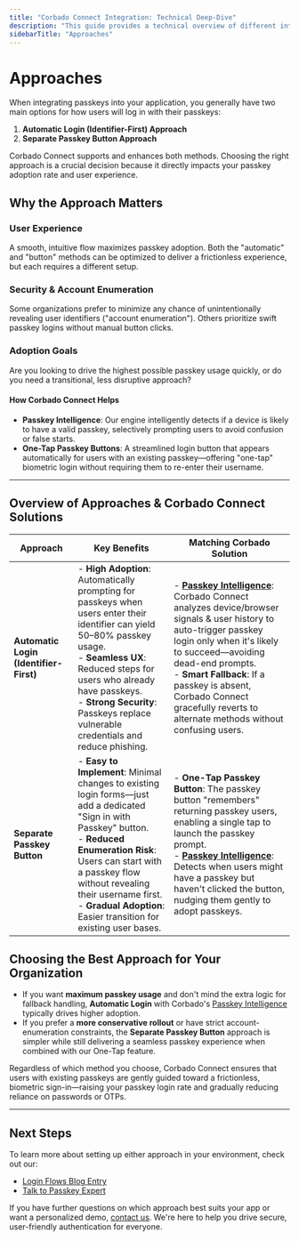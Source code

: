 ```yaml
---
title: "Corbado Connect Integration: Technical Deep-Dive"
description: "This guide provides a technical overview of different integration approaches for Corbado Connect. Choose the best fit for your application."
sidebarTitle: "Approaches"
---
```


# Approaches

When integrating passkeys into your application, you generally have two main options for how users will log in with their passkeys:

1. **Automatic Login (Identifier-First) Approach**  
2. **Separate Passkey Button Approach**

Corbado Connect supports and enhances both methods. Choosing the right approach is a crucial decision because it directly impacts your passkey adoption rate and user experience.


## Why the Approach Matters

### User Experience
A smooth, intuitive flow maximizes passkey adoption. Both the "automatic" and "button" methods can be optimized to deliver a frictionless experience, but each requires a different setup.

### Security & Account Enumeration
Some organizations prefer to minimize any chance of unintentionally revealing user identifiers ("account enumeration"). Others prioritize swift passkey logins without manual button clicks.

### Adoption Goals
Are you looking to drive the highest possible passkey usage quickly, or do you need a transitional, less disruptive approach?

#### How Corbado Connect Helps
- **Passkey Intelligence**: Our engine intelligently detects if a device is likely to have a valid passkey, selectively prompting users to avoid confusion or false starts.  
- **One-Tap Passkey Buttons**: A streamlined login button that appears automatically for users with an existing passkey—offering "one-tap" biometric login without requiring them to re-enter their username.

---

## Overview of Approaches & Corbado Connect Solutions

| **Approach**                     | **Key Benefits**                                                                                                                                                                                                                                                                                 | **Matching Corbado Solution**                                                                                                                                                                                                                                                                                                                                                                                                                                                                                           |
| -------------------------------- | ---------------------------------------------------------------------------------------------------------------------------------------------------------------------------------------------------------------------------------------------------------------------------------------------- | ------------------------------------------------------------------------------------------------------------------------------------------------------------------------------------------------------------------------------------------------------------------------------------------------------------------------------------------------------------------------------------------------------------------------------------------------------------------------------------------------------------------- |
| **Automatic Login (Identifier-First)** | - **High Adoption**: Automatically prompting for passkeys when users enter their identifier can yield 50–80% passkey usage. <br/> - **Seamless UX**: Reduced steps for users who already have passkeys. <br/> - **Strong Security**: Passkeys replace vulnerable credentials and reduce phishing.           | - **[Passkey Intelligence](/corbado-connect/features/passkey-intelligence)**: Corbado Connect analyzes device/browser signals & user history to auto-trigger passkey login only when it's likely to succeed—avoiding dead-end prompts. <br/> - **Smart Fallback**: If a passkey is absent, Corbado Connect gracefully reverts to alternate methods without confusing users. |
| **Separate Passkey Button**      | - **Easy to Implement**: Minimal changes to existing login forms—just add a dedicated "Sign in with Passkey" button. <br/> - **Reduced Enumeration Risk**: Users can start with a passkey flow without revealing their username first. <br/> - **Gradual Adoption**: Easier transition for existing user bases. | - **One-Tap Passkey Button**: The passkey button "remembers" returning passkey users, enabling a single tap to launch the passkey prompt. <br/> - **[Passkey Intelligence](/corbado-connect/features/passkey-intelligence)**: Detects when users might have a passkey but haven't clicked the button, nudging them gently to adopt passkeys.          |


## Choosing the Best Approach for Your Organization

- If you want **maximum passkey usage** and don't mind the extra logic for fallback handling, **Automatic Login** with Corbado's [Passkey Intelligence](/corbado-connect/features/passkey-intelligence) typically drives higher adoption.
- If you prefer a **more conservative rollout** or have strict account-enumeration constraints, the **Separate Passkey Button** approach is simpler while still delivering a seamless passkey experience when combined with our One-Tap feature.

Regardless of which method you choose, Corbado Connect ensures that users with existing passkeys are gently guided toward a frictionless, biometric sign-in—raising your passkey login rate and gradually reducing reliance on passwords or OTPs.

---

## Next Steps

To learn more about setting up either approach in your environment, check out our:

- [Login Flows Blog Entry](https://www.corbado.com/blog/passkey-login-best-practices)
- [Talk to Passkey Expert](https://www.corbado.com/contact-sales)

If you have further questions on which approach best suits your app or want a personalized demo, [contact us](https://corbado.com/contact). We're here to help you drive secure, user-friendly authentication for everyone. 